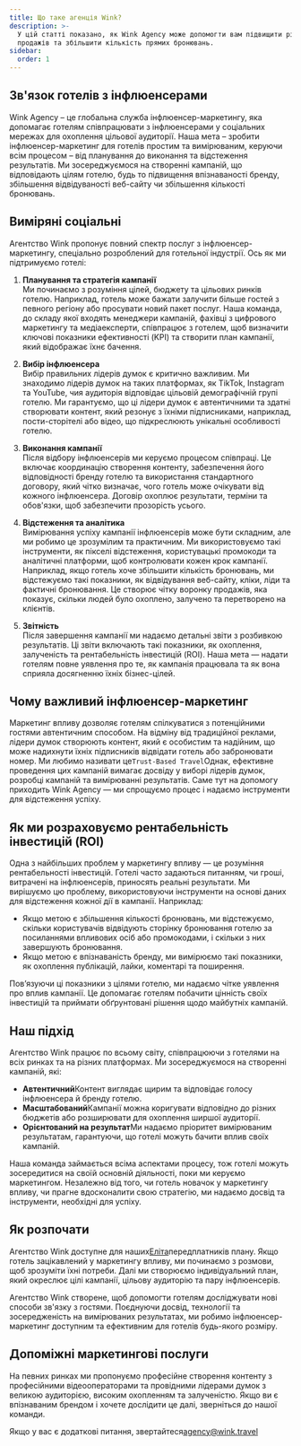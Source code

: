 ```yaml
---
title: Що таке агенція Wink?
description: >-
  У цій статті показано, як Wink Agency може допомогти вам підвищити рівень
  продажів та збільшити кількість прямих бронювань.
sidebar:
  order: 1
---
```


## Зв'язок готелів з інфлюенсерами

Wink Agency – це глобальна служба інфлюенсер-маркетингу, яка допомагає готелям співпрацювати з інфлюенсерами у соціальних мережах для охоплення цільової аудиторії. Наша мета – зробити інфлюенсер-маркетинг для готелів простим та вимірюваним, керуючи всім процесом – від планування до виконання та відстеження результатів. Ми зосереджуємося на створенні кампаній, що відповідають цілям готелю, будь то підвищення впізнаваності бренду, збільшення відвідуваності веб-сайту чи збільшення кількості бронювань.

## Виміряні соціальні

Агентство Wink пропонує повний спектр послуг з інфлюенсер-маркетингу, спеціально розроблений для готельної індустрії. Ось як ми підтримуємо готелі:

1. **Планування та стратегія кампанії**\
   Ми починаємо з розуміння цілей, бюджету та цільових ринків готелю. Наприклад, готель може бажати залучити більше гостей з певного регіону або просувати новий пакет послуг. Наша команда, до складу якої входять менеджери кампаній, фахівці з цифрового маркетингу та медіаексперти, співпрацює з готелем, щоб визначити ключові показники ефективності (KPI) та створити план кампанії, який відображає їхнє бачення.

2. **Вибір інфлюенсера**\
   Вибір правильних лідерів думок є критично важливим. Ми знаходимо лідерів думок на таких платформах, як TikTok, Instagram та YouTube, чия аудиторія відповідає цільовій демографічній групі готелю. Ми гарантуємо, що ці лідери думок є автентичними та здатні створювати контент, який резонує з їхніми підписниками, наприклад, пости-сторітелі або відео, що підкреслюють унікальні особливості готелю.

3. **Виконання кампанії**\
   Після відбору інфлюенсерів ми керуємо процесом співпраці. Це включає координацію створення контенту, забезпечення його відповідності бренду готелю та використання стандартного договору, який чітко визначає, чого готель може очікувати від кожного інфлюенсера. Договір охоплює результати, терміни та обов'язки, щоб забезпечити прозорість усього.

4. **Відстеження та аналітика**\
   Вимірювання успіху кампанії інфлюенсерів може бути складним, але ми робимо це зрозумілим та практичним. Ми використовуємо такі інструменти, як пікселі відстеження, користувацькі промокоди та аналітичні платформи, щоб контролювати кожен крок кампанії. Наприклад, якщо готель хоче збільшити кількість бронювань, ми відстежуємо такі показники, як відвідування веб-сайту, кліки, ліди та фактичні бронювання. Це створює чітку воронку продажів, яка показує, скільки людей було охоплено, залучено та перетворено на клієнтів.

5. **Звітність**\
   Після завершення кампанії ми надаємо детальні звіти з розбивкою результатів. Ці звіти включають такі показники, як охоплення, залученість та рентабельність інвестицій (ROI). Наша мета — надати готелям повне уявлення про те, як кампанія працювала та як вона сприяла досягненню їхніх бізнес-цілей.

## Чому важливий інфлюенсер-маркетинг

Маркетинг впливу дозволяє готелям спілкуватися з потенційними гостями автентичним способом. На відміну від традиційної реклами, лідери думок створюють контент, який є особистим та надійним, що може надихнути їхніх підписників відвідати готель або забронювати номер. Ми любимо називати це`Trust-Based Travel`Однак, ефективне проведення цих кампаній вимагає досвіду у виборі лідерів думок, розробці кампаній та вимірюванні результатів. Саме тут на допомогу приходить Wink Agency — ми спрощуємо процес і надаємо інструменти для відстеження успіху.

## Як ми розраховуємо рентабельність інвестицій (ROI)

Одна з найбільших проблем у маркетингу впливу — це розуміння рентабельності інвестицій. Готелі часто задаються питанням, чи гроші, витрачені на інфлюенсерів, приносять реальні результати. Ми вирішуємо цю проблему, використовуючи інструменти на основі даних для відстеження кожної дії в кампанії. Наприклад:

* Якщо метою є збільшення кількості бронювань, ми відстежуємо, скільки користувачів відвідують сторінку бронювання готелю за посиланнями впливових осіб або промокодами, і скільки з них завершують бронювання.
* Якщо метою є впізнаваність бренду, ми вимірюємо такі показники, як охоплення публікацій, лайки, коментарі та поширення.

Пов’язуючи ці показники з цілями готелю, ми надаємо чітке уявлення про вплив кампанії. Це допомагає готелям побачити цінність своїх інвестицій та приймати обґрунтовані рішення щодо майбутніх кампаній.

## Наш підхід

Агентство Wink працює по всьому світу, співпрацюючи з готелями на всіх ринках та на різних платформах. Ми зосереджуємося на створенні кампаній, які:

* **Автентичний**Контент виглядає щирим та відповідає голосу інфлюенсера й бренду готелю.
* **Масштабований**Кампанії можна коригувати відповідно до різних бюджетів або розширювати для охоплення ширшої аудиторії.
* **Орієнтований на результат**Ми надаємо пріоритет вимірюваним результатам, гарантуючи, що готелі можуть бачити вплив своїх кампаній.

Наша команда займається всіма аспектами процесу, тож готелі можуть зосередитися на своїй основній діяльності, поки ми керуємо маркетингом. Незалежно від того, чи готель новачок у маркетингу впливу, чи прагне вдосконалити свою стратегію, ми надаємо досвід та інструменти, необхідні для успіху.

## Як розпочати

Агентство Wink доступне для наших[Еліта](/managed-social/what-is-managed-social/#subscription-tiers)передплатників плану.
Якщо готель зацікавлений у маркетингу впливу, ми починаємо з розмови, щоб зрозуміти їхні потреби. Далі ми створюємо індивідуальний план, який окреслює цілі кампанії, цільову аудиторію та пару інфлюенсерів.

Агентство Wink створене, щоб допомогти готелям досліджувати нові способи зв'язку з гостями. Поєднуючи досвід, технології та зосередженість на вимірюваних результатах, ми робимо інфлюенсер-маркетинг доступним та ефективним для готелів будь-якого розміру.

## Допоміжні маркетингові послуги

На певних ринках ми пропонуємо професійне створення контенту з професійними відеооператорами та провідними лідерами думок з великою аудиторією, високим охопленням та залученістю. Якщо ви є впізнаваним брендом і хочете дослідити це далі, зверніться до нашої команди.

Якщо у вас є додаткові питання, звертайтеся[agency@wink.travel](mailto://agency@wink.travel)

